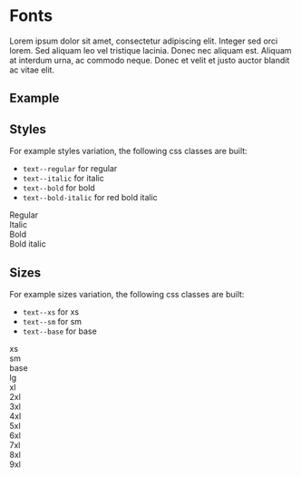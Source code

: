 
<Meta title="Foundations/Fonts/Implementation" />

# Fonts
Lorem ipsum dolor sit amet, consectetur adipiscing elit. Integer sed orci lorem. Sed aliquam leo vel tristique lacinia. 
Donec nec aliquam est. Aliquam at interdum urna, ac commodo neque. Donec et velit et justo auctor blandit ac vitae elit.

## Example
<Canvas>
  <Story id="foundations-fonts--regular"></Story>
</Canvas>

## Styles
For example styles variation, the following css classes are built:
- `text--regular` for regular
- `text--italic` for italic
- `text--bold` for bold
- `text--bold-italic`  for red bold italic

<Canvas>
  <div>
    <div class="text--regular text--base">Regular</div>
    <div class="text--italic text--base">Italic</div>
    <div class="text--bold text--base">Bold</div>
    <div class="text--bold-italic text--base">Bold italic</div>
  </div>
</Canvas>

## Sizes
For example sizes variation, the following css classes are built:
- `text--xs` for xs
- `text--sm` for sm
- `text--base` for base

<Canvas>
  <div>
    <div class="text--regular text--xs">xs</div>
    <div class="text--regular text--sm">sm</div>
    <div class="text--regular text--base">base</div>
    <div class="text--regular text--lg">lg</div>
    <div class="text--regular text--xl">xl</div>
    <div class="text--regular text--2xl">2xl</div>
    <div class="text--regular text--3xl">3xl</div>
    <div class="text--regular text--4xl">4xl</div>
    <div class="text--regular text--5xl">5xl</div>
    <div class="text--regular text--6xl">6xl</div>
    <div class="text--regular text--7xl">7xl</div>
    <div class="text--regular text--8xl">8xl</div>
    <div class="text--regular text--9xl">9xl</div>
  </div>
</Canvas>